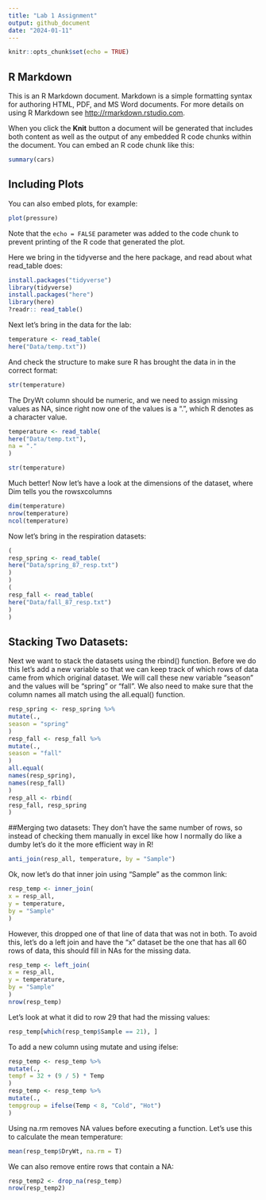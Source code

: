 ---
title: "Lab 1 Assignment"
output: github_document
date: "2024-01-11"
---

```{r setup, include=FALSE}
knitr::opts_chunk$set(echo = TRUE)
```

## R Markdown

This is an R Markdown document. Markdown is a simple formatting syntax for authoring HTML, PDF, and MS Word documents. For more details on using R Markdown see <http://rmarkdown.rstudio.com>.

When you click the **Knit** button a document will be generated that includes both content as well as the output of any embedded R code chunks within the document. You can embed an R code chunk like this:

```{r cars}
summary(cars)
```


## Including Plots

You can also embed plots, for example:

```{r pressure, echo=FALSE}
plot(pressure)
```

Note that the `echo = FALSE` parameter was added to the code chunk to prevent printing of the R code that generated the plot.


Here we bring in the tidyverse and the here package, and read about what read_table does:
```{r}
install.packages("tidyverse")
library(tidyverse)
install.packages("here")
library(here)
?readr:: read_table()
```

Next let's bring in the data for the lab:
```{r}
temperature <- read_table(
here("Data/temp.txt"))
```
And check the structure to make sure R has brought the data in in the correct format:
```{r}
str(temperature)
```
The DryWt column should be numeric, and we need to assign missing values as NA, since right now one of the values is a ".", which R denotes as a character value.
```{r}
temperature <- read_table(
here("Data/temp.txt"),
na = "."
)

str(temperature)
```

Much better!
Now let's have a look at the dimensions of the dataset, where Dim tells you the rowsxcolumns
```{r}
dim(temperature)
nrow(temperature)
ncol(temperature)
```

Now let's bring in the respiration datasets:
```{r}
(
resp_spring <- read_table(
here("Data/spring_87_resp.txt")
)
)
(
resp_fall <- read_table(
here("Data/fall_87_resp.txt")
)
)
```
## Stacking Two Datasets:
Next we want to stack the datasets using the rbind() function. Before we do this let's add a new variable so that we can keep track of which rows of data came from which original dataset. We will call these new variable "season" and the values will be "spring" or "fall". We also need to make sure that the column names all match using the all.equal() function.
```{r}
resp_spring <- resp_spring %>%
mutate(.,
season = "spring"
)
resp_fall <- resp_fall %>%
mutate(.,
season = "fall"
)
all.equal(
names(resp_spring),
names(resp_fall)
)
resp_all <- rbind(
resp_fall, resp_spring
)
```
##Merging two datasets:
They don't have the same number of rows, so instead of checking them manually in excel like how I normally do like a dumby let's do it the more efficient way in R!
```{r}
anti_join(resp_all, temperature, by = "Sample")
```
Ok, now let's do that inner join using "Sample" as the common link:
```{r}
resp_temp <- inner_join(
x = resp_all,
y = temperature,
by = "Sample"
)
```
However, this dropped one of that line of data that was not in both. To avoid this, let's do a left join and have the "x" dataset be the one that has all 60 rows of data, this should fill in NAs for the missing data.
```{r}
resp_temp <- left_join(
x = resp_all,
y = temperature,
by = "Sample"
)
nrow(resp_temp)
```
Let's look at what it did to row 29 that had the missing values:
```{r}
resp_temp[which(resp_temp$Sample == 21), ]
```
To add a new column using mutate and using ifelse:
```{r}
resp_temp <- resp_temp %>%
mutate(.,
tempf = 32 + (9 / 5) * Temp
)
resp_temp <- resp_temp %>%
mutate(.,
tempgroup = ifelse(Temp < 8, "Cold", "Hot")
)
```
Using na.rm removes NA values before executing a function. Let's use this to calculate the mean temperature:
```{r}
mean(resp_temp$DryWt, na.rm = T)
```
We can also remove entire rows that contain a NA:
```{r}
resp_temp2 <- drop_na(resp_temp)
nrow(resp_temp2)
```

